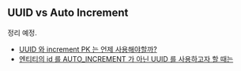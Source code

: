 ## UUID vs Auto Increment
정리 예정.<br/>

- [UUID 와 increment PK 는 언제 사용해야할까?](https://americanopeople.tistory.com/378)
- [엔티티의 id 를 AUTO_INCREMENT 가 아닌 UUID 를 사용하고자 할 때는](https://devs0n.tistory.com/87)

